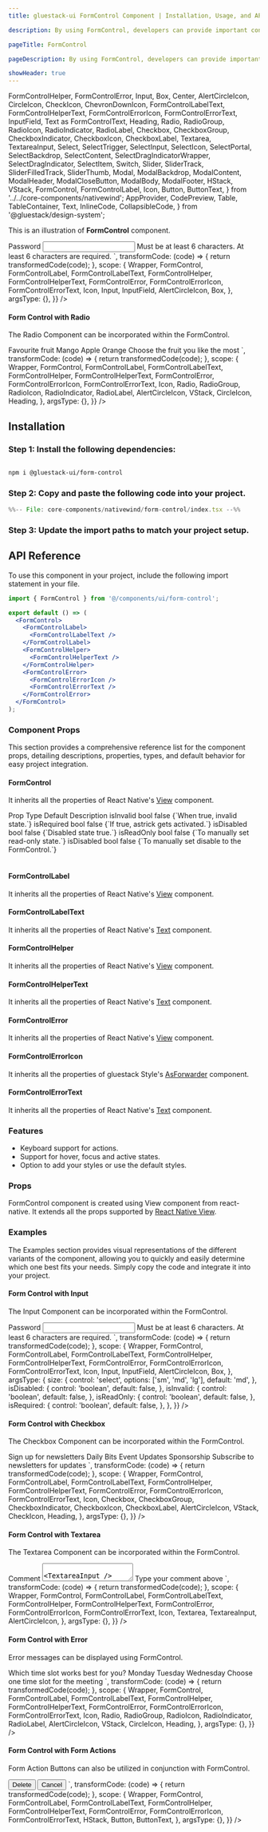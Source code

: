 ```yaml
---
title: gluestack-ui FormControl Component | Installation, Usage, and API

description: By using FormControl, developers can provide important context to form elements. This context can include whether the element is invalid, disabled, or required.

pageTitle: FormControl

pageDescription: By using FormControl, developers can provide important context to form elements. This context can include whether the element is invalid, disabled, or required.

showHeader: true
---
```



<Meta title="with-nativewind/components/Forms/FormControl" />

  FormControlHelper,
  FormControlError,
  Input,
  Box,
  Center,
  AlertCircleIcon,
  CircleIcon,
  CheckIcon,
  ChevronDownIcon,
  FormControlLabelText,
  FormControlHelperText,
  FormControlErrorIcon,
  FormControlErrorText,
  InputField,
  Text as FormControlText,
  Heading,
  Radio,
  RadioGroup,
  RadioIcon,
  RadioIndicator,
  RadioLabel,
  Checkbox,
  CheckboxGroup,
  CheckboxIndicator,
  CheckboxIcon,
  CheckboxLabel,
  Textarea,
  TextareaInput,
  Select,
  SelectTrigger,
  SelectInput,
  SelectIcon,
  SelectPortal,
  SelectBackdrop,
  SelectContent,
  SelectDragIndicatorWrapper,
  SelectDragIndicator,
  SelectItem,
  Switch,
  Slider,
  SliderTrack,
  SliderFilledTrack,
  SliderThumb,
  Modal,
  ModalBackdrop,
  ModalContent,
  ModalHeader,
  ModalCloseButton,
  ModalBody,
  ModalFooter,
  HStack,
  VStack,
  FormControl,
  FormControlLabel,
  Icon,
  Button,
  ButtonText,
} from '../../core-components/nativewind';
  AppProvider,
  CodePreview,
  Table,
  TableContainer,
  Text,
  InlineCode,
  CollapsibleCode,
} from '@gluestack/design-system';

This is an illustration of **FormControl** component.

<AppProvider>
  <CodePreview
    showComponentRenderer={true}
    showArgsController={false}
    metaData={{
      code: `
        <Box className="h-32 w-72">
          <FormControl {...props}>
            <FormControlLabel className="mb-1">
              <FormControlLabelText>Password</FormControlLabelText>
            </FormControlLabel>
            <Input>
              <InputField
                type="password"
                defaultValue="12345"
                placeholder="password"
              />
            </Input>
            <FormControlHelper>
              <FormControlHelperText>
                Must be at least 6 characters.
              </FormControlHelperText>
            </FormControlHelper>
            <FormControlError>
              <FormControlErrorIcon
                size={10}
                as={AlertCircleIcon}
              />
              <FormControlErrorText>
                At least 6 characters are required.
              </FormControlErrorText>
            </FormControlError>
          </FormControl>
        </Box>
      `,
      transformCode: (code) => {
        return transformedCode(code);
      },
      scope: {
        Wrapper,
        FormControl,
        FormControlLabel,
        FormControlLabelText,
        FormControlHelper,
        FormControlHelperText,
        FormControlError,
        FormControlErrorIcon,
        FormControlErrorText,
        Icon,
        Input,
        InputField,
        AlertCircleIcon,
        Box,
      },
      argsType: {},
    }}
  />
</AppProvider>

#### Form Control with Radio

The Radio Component can be incorporated within the FormControl.

<AppProvider>
  <CodePreview
    showComponentRenderer={true}
    showArgsController={false}
    metaData={{
      code: `
        <FormControl>
          <FormControlLabel>
            <FormControlLabelText>
              Favourite fruit
            </FormControlLabelText>
          </FormControlLabel>
          <RadioGroup className='my-2'>
            <VStack space="sm">
              <Radio size="sm" value="Mango">
                <RadioIndicator>
                  <RadioIcon>
                    <CircleIcon/>
                  </RadioIcon>
                </RadioIndicator>
                <RadioLabel>
                  Mango
                </RadioLabel>
              </Radio>
              <Radio size="sm" value="Apple">
                <RadioIndicator>
                  <RadioIcon>
                    <CircleIcon/>
                  </RadioIcon>
                </RadioIndicator>
                <RadioLabel>
                  Apple
                </RadioLabel>
              </Radio>
              <Radio size="sm" value="Orange">
                <RadioIndicator>
                  <RadioIcon>
                    <CircleIcon/>
                  </RadioIcon>
                </RadioIndicator>
                <RadioLabel>
                  Orange
                </RadioLabel>
              </Radio>
            </VStack>
          </RadioGroup>
          <FormControlHelper>
            <FormControlHelperText>
              Choose the fruit you like the most
            </FormControlHelperText>
          </FormControlHelper>
        </FormControl>
      `,
      transformCode: (code) => {
        return transformedCode(code);
      },
      scope: {
        Wrapper,
        FormControl,
        FormControlLabel,
        FormControlLabelText,
        FormControlHelper,
        FormControlHelperText,
        FormControlError,
        FormControlErrorIcon,
        FormControlErrorText,
        Icon,
        Radio,
        RadioGroup,
        RadioIcon,
        RadioIndicator,
        RadioLabel,
        AlertCircleIcon,
        VStack,
        CircleIcon,
        Heading,
      },
      argsType: {},
    }}
  />
</AppProvider>

<br />

## Installation

### Step 1: Install the following dependencies:

```bash

npm i @gluestack-ui/form-control

```

### Step 2: Copy and paste the following code into your project.

<CollapsibleCode>

```jsx 
%%-- File: core-components/nativewind/form-control/index.tsx --%% 
```

</CollapsibleCode>

### Step 3: Update the import paths to match your project setup.

## API Reference

To use this component in your project, include the following import statement in your file.

```jsx
import { FormControl } from '@/components/ui/form-control';
```

```jsx
export default () => (
  <FormControl>
    <FormControlLabel>
      <FormControlLabelText />
    </FormControlLabel>
    <FormControlHelper>
      <FormControlHelperText />
    </FormControlHelper>
    <FormControlError>
      <FormControlErrorIcon />
      <FormControlErrorText />
    </FormControlError>
  </FormControl>
);
```

### Component Props

This section provides a comprehensive reference list for the component props, detailing descriptions, properties, types, and default behavior for easy project integration.

#### FormControl

It inherits all the properties of React Native's [View](https://reactnative.dev/docs/view) component.

<Wrapper>
  <TableContainer>
    <Table>
      <Table.THead>
        <Table.TR>
          <Table.TH>
            <Table.TText>Prop</Table.TText>
          </Table.TH>
          <Table.TH>
            <Table.TText>Type</Table.TText>
          </Table.TH>
          <Table.TH>
            <Table.TText>Default</Table.TText>
          </Table.TH>
          <Table.TH>
            <Table.TText>Description</Table.TText>
          </Table.TH>
        </Table.TR>
      </Table.THead>
      <Table.TBody>
        <Table.TR>
          <Table.TD>
            <Table.TText>
              <InlineCode>isInvalid</InlineCode>
            </Table.TText>
          </Table.TD>
          <Table.TD>
            <Table.TText>bool</Table.TText>
          </Table.TD>
          <Table.TD>
            <Table.TText>false</Table.TText>
          </Table.TD>
          <Table.TD>
            <Table.TText>{`When true, invalid state.`}</Table.TText>
          </Table.TD>
        </Table.TR>
        <Table.TR>
          <Table.TD>
            <Table.TText>
              <InlineCode>isRequired</InlineCode>
            </Table.TText>
          </Table.TD>
          <Table.TD>
            <Table.TText>bool</Table.TText>
          </Table.TD>
          <Table.TD>
            <Table.TText>false</Table.TText>
          </Table.TD>
          <Table.TD>
            <Table.TText>{`If true, astrick gets activated.`}</Table.TText>
          </Table.TD>
        </Table.TR>
        <Table.TR>
          <Table.TD>
            <Table.TText>
              <InlineCode>isDisabled</InlineCode>
            </Table.TText>
          </Table.TD>
          <Table.TD>
            <Table.TText>bool</Table.TText>
          </Table.TD>
          <Table.TD>
            <Table.TText>false</Table.TText>
          </Table.TD>
          <Table.TD>
            <Table.TText>{`Disabled state true.`}</Table.TText>
          </Table.TD>
        </Table.TR>
        <Table.TR>
          <Table.TD>
            <Table.TText>
              <InlineCode>isReadOnly</InlineCode>
            </Table.TText>
          </Table.TD>
          <Table.TD>
            <Table.TText>bool</Table.TText>
          </Table.TD>
          <Table.TD>
            <Table.TText>false</Table.TText>
          </Table.TD>
          <Table.TD>
            <Table.TText>{`To manually set read-only state.`}</Table.TText>
          </Table.TD>
        </Table.TR>
        <Table.TR>
          <Table.TD>
            <Table.TText>
              <InlineCode>isDisabled</InlineCode>
            </Table.TText>
          </Table.TD>
          <Table.TD>
            <Table.TText>bool</Table.TText>
          </Table.TD>
          <Table.TD>
            <Table.TText>false</Table.TText>
          </Table.TD>
          <Table.TD>
            <Table.TText>{`To manually set disable to the FormControl.`}</Table.TText>
          </Table.TD>
        </Table.TR>
      </Table.TBody>
    </Table>
  </TableContainer>
</Wrapper>

#### FormControlLabel

It inherits all the properties of React Native's [View](https://reactnative.dev/docs/view) component.

#### FormControlLabelText

It inherits all the properties of React Native's [Text](https://reactnative.dev/docs/text) component.

#### FormControlHelper

It inherits all the properties of React Native's [View](https://reactnative.dev/docs/view) component.

#### FormControlHelperText

It inherits all the properties of React Native's [Text](https://reactnative.dev/docs/text) component.

#### FormControlError

It inherits all the properties of React Native's [View](https://reactnative.dev/docs/view) component.

#### FormControlErrorIcon

It inherits all the properties of gluestack Style's [AsForwarder](/style/docs/api/as-forwarder) component.

#### FormControlErrorText

It inherits all the properties of React Native's [Text](https://reactnative.dev/docs/text) component.

### Features

- Keyboard support for actions.
- Support for hover, focus and active states.
- Option to add your styles or use the default styles.

### Props

FormControl component is created using View component from react-native. It extends all the props supported by [React Native View](https://reactnative.dev/docs/view#props).

### Examples

The Examples section provides visual representations of the different variants of the component, allowing you to quickly and easily determine which one best fits your needs. Simply copy the code and integrate it into your project.

#### Form Control with Input

The Input Component can be incorporated within the FormControl.

<Wrapper>
  <CodePreview
    showComponentRenderer={true}
    showArgsController={true}
    metaData={{
      code: `
        <Box className="h-32 w-72">
          <FormControl {...props}>
            <FormControlLabel className="mb-1">
              <FormControlLabelText>Password</FormControlLabelText>
            </FormControlLabel>
            <Input>
              <InputField
                type="password"
                defaultValue="12345"
                placeholder="password"
              />
            </Input>
            <FormControlHelper>
              <FormControlHelperText>
                Must be at least 6 characters.
              </FormControlHelperText>
            </FormControlHelper>
            <FormControlError>
              <FormControlErrorIcon
                size={10}
                as={AlertCircleIcon}
              />
              <FormControlErrorText>
                At least 6 characters are required.
              </FormControlErrorText>
            </FormControlError>
          </FormControl>
        </Box>
      `,
      transformCode: (code) => {
        return transformedCode(code);
      },
      scope: {
        Wrapper,
        FormControl,
        FormControlLabel,
        FormControlLabelText,
        FormControlHelper,
        FormControlHelperText,
        FormControlError,
        FormControlErrorIcon,
        FormControlErrorText,
        Icon,
        Input,
        InputField,
        AlertCircleIcon,
        Box,
      },
      argsType: {
        size: {
          control: 'select',
          options: ['sm', 'md', 'lg'],
          default: 'md',
        },
        isDisabled: {
          control: 'boolean',
          default: false,
        },
        isInvalid: {
          control: 'boolean',
          default: false,
        },
        isReadOnly: {
          control: 'boolean',
          default: false,
        },
        isRequired: {
          control: 'boolean',
          default: false,
        },
      },
    }}
  />
</Wrapper>

#### Form Control with Checkbox

The Checkbox Component can be incorporated within the FormControl.

<AppProvider>
  <CodePreview
    showComponentRenderer={true}
    showArgsController={false}
    metaData={{
      code: `
        <FormControl>
          <FormControlLabel>
            <FormControlLabelText>
              Sign up for newsletters
            </FormControlLabelText>
          </FormControlLabel>
          <CheckboxGroup className='my-2'>
            <VStack space="sm">
              <Checkbox size="sm" value="Mango">
                <CheckboxIndicator className='mr-2'>
                  <CheckboxIcon>
                    <CheckIcon />
                  </CheckboxIcon>
                </CheckboxIndicator>
                <CheckboxLabel>
                  Daily Bits
                </CheckboxLabel>
              </Checkbox>
              <Checkbox size="sm" value="Apple">
                <CheckboxIndicator className='mr-2'>
                  <CheckboxIcon>
                    <CheckIcon />
                  </CheckboxIcon>
                </CheckboxIndicator>
                <CheckboxLabel>
                  Event Updates
                </CheckboxLabel>
              </Checkbox>
              <Checkbox size="sm" value="Orange">
                <CheckboxIndicator className='mr-2'>
                  <CheckboxIcon>
                    <CheckIcon />
                  </CheckboxIcon>
                </CheckboxIndicator>
                <CheckboxLabel>
                  Sponsorship
                </CheckboxLabel>
              </Checkbox>
            </VStack>
          </CheckboxGroup>
          <FormControlHelper>
            <FormControlHelperText>
              Subscribe to newsletters for updates
            </FormControlHelperText>
          </FormControlHelper>
        </FormControl>
      `,
      transformCode: (code) => {
        return transformedCode(code);
      },
      scope: {
        Wrapper,
        FormControl,
        FormControlLabel,
        FormControlLabelText,
        FormControlHelper,
        FormControlHelperText,
        FormControlError,
        FormControlErrorIcon,
        FormControlErrorText,
        Icon,
        Checkbox,
        CheckboxGroup,
        CheckboxIndicator,
        CheckboxIcon,
        CheckboxLabel,
        AlertCircleIcon,
        VStack,
        CheckIcon,
        Heading,
      },
      argsType: {},
    }}
  />
</AppProvider>

#### Form Control with Textarea

The Textarea Component can be incorporated within the FormControl.

<AppProvider>
  <CodePreview
    showComponentRenderer={true}
    showArgsController={false}
    metaData={{
      code: `
        <FormControl>
          <FormControlLabel>
            <FormControlLabelText>
              Comment
            </FormControlLabelText>
          </FormControlLabel>
          <Textarea>
            <TextareaInput />
          </Textarea>
          <FormControlHelper >
            <FormControlHelperText>
              Type your comment above
            </FormControlHelperText>
          </FormControlHelper>
        </FormControl>
      `,
      transformCode: (code) => {
        return transformedCode(code);
      },
      scope: {
        Wrapper,
        FormControl,
        FormControlLabel,
        FormControlLabelText,
        FormControlHelper,
        FormControlHelperText,
        FormControlError,
        FormControlErrorIcon,
        FormControlErrorText,
        Icon,
        Textarea,
        TextareaInput,
        AlertCircleIcon,
      },
      argsType: {},
    }}
  />
</AppProvider>

#### Form Control with Error

Error messages can be displayed using FormControl.

<AppProvider>
  <CodePreview
    showComponentRenderer={true}
    showArgsController={false}
    metaData={{
      code: `
        <FormControl isInvalid>
          <FormControlLabel>
            <FormControlLabelText>
              Which time slot works best for you?
            </FormControlLabelText>
          </FormControlLabel>
          <RadioGroup className='my-2'>
            <VStack space="sm">
              <Radio size="sm" value="Mango">
                <RadioIndicator>
                  <RadioIcon>
                    <CircleIcon/>
                  </RadioIcon>
                </RadioIndicator>
                <RadioLabel>
                  Monday
                </RadioLabel>
              </Radio>
              <Radio size="sm" value="Apple">
                <RadioIndicator>
                  <RadioIcon>
                    <CircleIcon/>
                  </RadioIcon>
                </RadioIndicator>
                <RadioLabel>
                  Tuesday
                </RadioLabel>
              </Radio>
              <Radio size="sm" value="Orange">
                <RadioIndicator>
                  <RadioIcon>
                    <CircleIcon/>
                  </RadioIcon>
                </RadioIndicator>
                <RadioLabel>
                  Wednesday
                </RadioLabel>
              </Radio>
            </VStack>
          </RadioGroup>
          <FormControlError>
            <FormControlErrorIcon size={10} as={AlertCircleIcon}/>
            <FormControlErrorText>
              Choose one time slot for the meeting
            </FormControlErrorText>
          </FormControlError>
        </FormControl>
      `,
      transformCode: (code) => {
        return transformedCode(code);
      },
      scope: {
        Wrapper,
        FormControl,
        FormControlLabel,
        FormControlLabelText,
        FormControlHelper,
        FormControlHelperText,
        FormControlError,
        FormControlErrorIcon,
        FormControlErrorText,
        Icon,
        Radio,
        RadioGroup,
        RadioIcon,
        RadioIndicator,
        RadioLabel,
        AlertCircleIcon,
        VStack,
        CircleIcon,
        Heading,
      },
      argsType: {},
    }}
  />
</AppProvider>

#### Form Control with Form Actions

Form Action Buttons can also be utilized in conjunction with FormControl.

<AppProvider>
  <CodePreview
    showComponentRenderer={true}
    showArgsController={false}
    metaData={{
      code: `
        <HStack>
          <FormControl>
            <Button action='negative' className='mr-4'>
              <ButtonText>
                Delete
              </ButtonText>
            </Button>
          </FormControl>
          <FormControl>
            <Button variant='outline' action='secondary'>
              <ButtonText>
                Cancel
              </ButtonText>
            </Button>
          </FormControl>
        </HStack>
      `,
      transformCode: (code) => {
        return transformedCode(code);
      },
      scope: {
        Wrapper,
        FormControl,
        FormControlLabel,
        FormControlLabelText,
        FormControlHelper,
        FormControlHelperText,
        FormControlError,
        FormControlErrorIcon,
        FormControlErrorText,
        HStack,
        Button,
        ButtonText,
      },
      argsType: {},
    }}
  />
</AppProvider>
